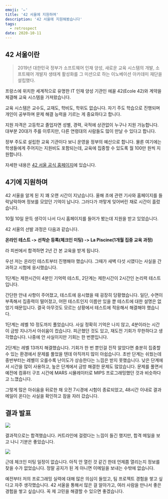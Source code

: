 ```yaml
---
emoji: '✏️'
title: '42 서울에 지원하며'
description: '42 서울에 지원해봤습니다'
tags:
  - retrospect
date: 2020-10-11
---
```


## 42 서울이란

> 2019년 대한민국 정부가 소프트웨어 인재 양성, 새로운 교육 시스템의 개발, 소프트웨어 개발자 생태계 활성화를 그 미션으로 하는 이노베이션 아카데미 재단을 설립했다.

프랑스에 위치한 세계적으로 유명한 IT 인재 양성 기관인 에꼴 42(Ecole 42)와 계약을 체결해 교육 시스템을 가져왔습니다.

교육 시스템은 교수도, 교재도, 학비도, 학위도 없습니다. 자기 주도 학습으로 진행되며 개인이 공부하며 문제 해결 능력을 기르는 게 중요하다고 합니다.

지원 자격은 고등학교 졸업자면 성별, 경력, 국적에 상관없이 누구나 지원 가능합니다. 대부분 20대가 주를 이루지만, 다른 연령대의 사람들도 많이 만날 수 있다고 합니다.

정부 주도로 설립한 교육 기관이다 보니 운영을 정부의 예산으로 합니다. 물론 여기에는 학생들에게 주어지는 지원비도 포함되는데, 교육에 집중할 수 있도록 월 100만 원씩 지원합니다.

자세한 내용은 [42 서울 공식 홈페이지](https://42seoul.kr)에 있습니다.

## 4기에 지원하며

42 서울을 알게 된 지 꽤 오랜 시간이 지났습니다. 올해 초에 관련 기사와 홈페이지를 들락날락하며 정보를 모았던 기억이 납니다. 그러다가 까맣게 잊어버린 채로 시간이 흘렀습니다.

10월 10일 문득 생각이 나서 다시 홈페이지를 들어가 봤는데 지원을 받고 있었습니다.

42 서울의 선발 과정은 다음과 같습니다.

**온라인 테스트 -> 선착순 등록(체크인 미팅) -> La Piscine(1개월 집중 교육 과정)**

라 피씬에서 합격하면 2년 간 본 교육을 받게 됩니다.

우선 저는 온라인 테스트부터 진행해야 했습니다. 그때가 새벽 다섯 시였다는 사실을 간과하고 시험에 응시했습니다.

1단계는 제한시간이 4분인 기억력 테스트, 2단계는 제한시간이 2시간인 논리력 테스트입니다.

간단한 안내 사항이 주어졌고, 테스트에 응시했을 때 굉장히 당황했습니다. 일단, 수면이 부족해서 집중력이 떨어졌고, 어떤 테스트인지 이름만 있을 뿐 테스트에 대한 설명은 없었기 때문입니다. 결국 아무것도 모르는 상황에서 테스트에 적응해서 해결해야 했습니다.

1단계는 레벨 10 정도까지 풀었습니다. 사실 정확히 기억은 나지 않고, 4분이라는 시간이 금방 지나가서 아쉬움이 컸습니다. 피곤했던 것도 있고, 재도전 기회가 무한하다고 생각했습니다. 나중에 안 사실이지만 기회는 한 번뿐입니다.

2단계는 레벨 13까지 해결했습니다. 기회가 한 번 뿐인걸 진작 알았다면 충분히 집중할 수 있는 환경에서 문제를 풀었을 텐데 아직까지 많이 아쉽습니다. 초반 단계는 쉬웠는데 중반부터는 레벨이 오를수록 난이도가 상승한다는 느낌은 받지 못했습니다. 낮은 단계에서 시간을 많이 사용하고, 높은 단계에서 금방 해결한 문제도 많았습니다. 문제를 풀면서 예전에 컴퓨터 구조 시간에 MARS 시뮬레이터로 MIPS 프로그래밍했던 것과 비슷하다고 느꼈습니다.

그렇게 많은 아쉬움을 뒤로한 채 오전 7시경에 시험이 종료되었고, 48시간 이내로 결과 메일이 온다는 사실을 확인하고 잠을 자러 갔습니다.

## 결과 발표

![](0.png)

결과적으로는 합격했습니다. 커트라인에 걸렸다는 느낌이 들긴 했지만, 합격 메일을 보고 나니 기분은 좋았습니다.

![](1.png)

근데 체크인 미팅 일정이 없습니다. 아직 안 열린 것 같긴 한데 언제쯤 열리는지 정보를 찾을 수가 없었습니다. 정말 공지가 된 게 아니면 이메일을 보내는 수밖에 없습니다.

예전부터 저의 프로그래밍 실력에 대해 많은 의심이 들었고, 팀 프로젝트 경험을 쌓고 싶다고 자주 생각했습니다. 42 서울을 통해서 많은 걸 알아가고, 여러 사람을 만나서 좋은 경험을 쌓고 싶습니다. 꼭 제 고민을 해결할 수 있으면 좋겠습니다.
